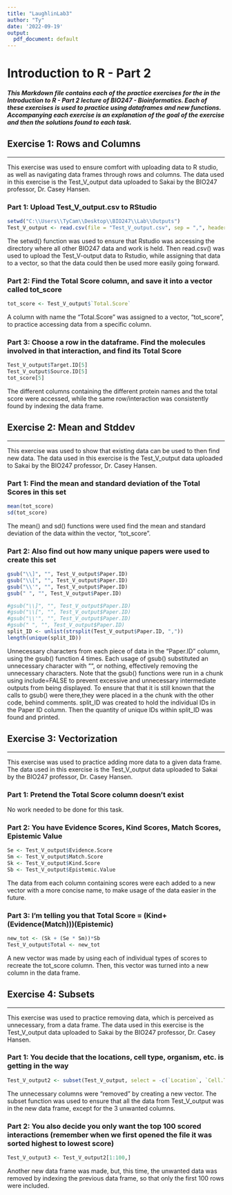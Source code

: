 ---
title: "LaughlinLab3"
author: "Ty"
date: '2022-09-19'
output:
  pdf_document: default
---


# Introduction to R - Part 2
##### This Markdown file contains each of the practice exercises for the in the Introduction to R - Part 2 lecture of BIO247 - Bioinformatics. Each of these exercises is used to practice using dataframes and new functions. Accompanying each exercise is an explanation of the goal of the exercise and then the solutions found to each task.


## Exercise 1: Rows and Columns
***

This exercise was used to ensure comfort with uploading data to R studio, as well as navigating data frames through rows and columns. The data used in this exercise is the Test_V_output data uploaded to Sakai by the BIO247 professor, Dr. Casey Hansen.

### Part 1: Upload Test_V_output.csv to RStudio

```{r}
setwd("C:\\Users\\TyCam\\Desktop\\BIO247\\Lab\\Outputs")
Test_V_output <- read.csv(file = "Test_V_output.csv", sep = ",", header = TRUE)
```

The setwd() function was used to ensure that Rstudio was accessing the directory where all other BIO247 data and work is held. Then read.csv() was used to upload the Test_V-output data to Rstudio, while assigning that data to a vector, so that the data could then be used more easily going forward.

### Part 2: Find the Total Score column, and save it into a vector called tot_score
```{r}
tot_score <- Test_V_output$`Total.Score`
```

A column with name the "Total.Score" was assigned to a vector, "tot_score", to practice accessing data from a specific column.

### Part 3: Choose a row in the dataframe. Find the molecules involved in that interaction, and find its Total Score
```{r}
Test_V_output$Target.ID[5]
Test_V_output$Source.ID[5]
tot_score[5]
```

The different columns containing the different protein names and the total score were accessed, while the same row/interaction was consistently found by indexing the data frame. 


## Exercise 2: Mean and Stddev
***

This exercise was used to show that existing data can be used to then find new data. The data used in this exercise is the Test_V_output data uploaded to Sakai by the BIO247 professor, Dr. Casey Hansen.


### Part 1: Find the mean and standard deviation of the Total Scores in this set
```{r}
mean(tot_score)
sd(tot_score)
```

The mean() and sd() functions were used find the mean and standard deviation of the data within the vector, "tot_score".

### Part 2: Also find out how many unique papers were used to create this set
```{r, include=FALSE}
gsub("\\]", "", Test_V_output$Paper.ID)
gsub("\\[", "", Test_V_output$Paper.ID)
gsub("\\'", "", Test_V_output$Paper.ID)
gsub(" ", "", Test_V_output$Paper.ID)
```

```{r}
#gsub("\\]", "", Test_V_output$Paper.ID)
#gsub("\\[", "", Test_V_output$Paper.ID)
#gsub("\\'", "", Test_V_output$Paper.ID)
#gsub(" ", "", Test_V_output$Paper.ID)
split_ID <- unlist(strsplit(Test_V_output$Paper.ID, ","))
length(unique(split_ID))
```

Unnecessary characters from each piece of data in the "Paper.ID" column, using the gsub() function 4 times. Each usage of gsub() substituted an unnecessary character with "", or nothing, effectively removing the unnecessary characters. Note that the gsub() functions were run in a chunk using include=FALSE to prevent excessive and unnecessary intermediate outputs from being displayed. To ensure that that it is still known that the calls to gsub() were there,they were placed in a the chunk with the other code, behind comments. split_ID was created to hold the individual IDs in the Paper ID column. Then the quantity of unique IDs within split_ID was found and printed.

## Exercise 3: Vectorization
***

This exercise was used to practice adding more data to a given data frame. The data used in this exercise is the Test_V_output data uploaded to Sakai by the BIO247 professor, Dr. Casey Hansen.

### Part 1: Pretend the Total Score column doesn’t exist

No work needed to be done for this task.

### Part 2: You have Evidence Scores, Kind Scores, Match Scores, Epistemic Value
```{r}
Se <- Test_V_output$Evidence.Score
Sm <- Test_V_output$Match.Score
Sk <- Test_V_output$Kind.Score
Sb <- Test_V_output$Epistemic.Value
```

The data from each column containing scores were each added to a new vector with a more concise name, to make usage of the data easier in the future.

### Part 3: I’m telling you that Total Score = (Kind+(Evidence(Match)))(Epistemic)
```{r}
new_tot <- (Sk + (Se * Sm))*Sb
Test_V_output$Total <- new_tot
```

A new vector was made by using each of individual types of scores to recreate the tot_score column. Then, this vector was turned into a new column in the data frame.

## Exercise 4: Subsets
***
This exercise was used to practice removing data, which is perceived as unnecessary, from a data frame. The data used in this exercise is the Test_V_output data uploaded to Sakai by the BIO247 professor, Dr. Casey Hansen.

### Part 1: You decide that the locations, cell type, organism, etc. is getting in the way
```{r}
Test_V_output2 <- subset(Test_V_output, select = -c(`Location`, `Cell.Type`, `Organism`))
```

The unnecessary columns were "removed" by creating a new vector. The subset function was used to ensure that all the data from Test_V_output was in the new data frame, except for the 3 unwanted columns.

### Part 2: You also decide you only want the top 100 scored interactions (remember when we first opened the file it was sorted highest to lowest score)
```{r}
Test_V_output3 <- Test_V_output2[1:100,]
```

Another new data frame was made, but, this time, the unwanted data was removed by indexing the previous data frame, so that only the first 100 rows were included.





